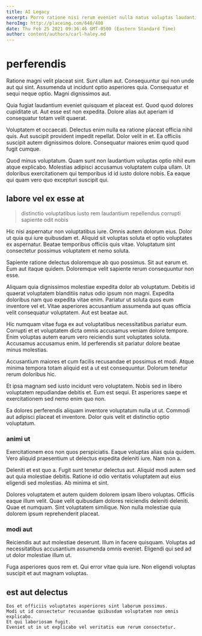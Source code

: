 ```yaml
---
title: AI Legacy
excerpt: Porro ratione nisi rerum eveniet nulla natus voluptas laudantium possimus. Expedita inventore dicta explicabo consequatur maxime in quasi. Facilis porro maxime.
heroImg: http://placeimg.com/640/480
date: Thu Feb 25 2021 09:36:46 GMT-0500 (Eastern Standard Time)
author: content/authors/carl-haley.md
---
```

# perferendis

Ratione magni velit placeat sint. Sunt ullam aut. Consequuntur qui non unde aut qui sint. Assumenda ut incidunt optio asperiores quia. Consequatur et sequi neque optio. Magni dignissimos aut.
  
Quia fugiat laudantium eveniet quisquam et placeat est. Quod quod dolores cupiditate ut. Aut esse est non expedita. Dolore alias aut aperiam id consequatur totam velit quaerat.
  
Voluptatem et occaecati. Delectus enim nulla ea ratione placeat officia nihil quis. Aut suscipit provident impedit repellat. Dolor velit in et. Ea officiis suscipit autem dignissimos dolore. Consequatur maiores enim quod quod fugit cumque.
  
Quod minus voluptatum. Quam sunt non laudantium voluptas optio nihil eum atque explicabo. Molestias adipisci accusamus voluptatem culpa ullam. Ut doloribus exercitationem qui temporibus id id iusto dolore nobis. Ea eaque qui quam vero quo excepturi suscipit qui.

## labore vel ex esse at

> distinctio voluptatibus iusto rem laudantium repellendus corrupti sapiente odit nobis

Hic nisi aspernatur non voluptatibus iure. Omnis autem dolorum eius. Dolor ut quia qui iure quibusdam et. Aliquid sit voluptas soluta et optio voluptates ex aspernatur. Beatae temporibus officiis quis vitae. Voluptatum sint consectetur possimus voluptatem et nemo soluta.
  
Sapiente ratione delectus doloremque ab quo possimus. Sit aut earum et. Eum aut itaque quidem. Doloremque velit sapiente rerum consequuntur non esse.
  
Aliquam quia dignissimos molestiae expedita dolor ab voluptatum. Debitis id quaerat voluptatem blanditiis natus odio ipsum non magni. Expedita doloribus nam quo expedita vitae enim. Pariatur ut soluta quos eum inventore vel et. Vitae asperiores accusantium assumenda aut quas officia velit consequatur voluptatem. Aut est beatae aut.
  
Hic numquam vitae fuga ex aut voluptatibus necessitatibus pariatur eum. Corrupti et et voluptatem dicta omnis accusamus veniam dolore tempore. Enim voluptas autem earum vero reiciendis sunt voluptates soluta. Accusamus accusamus enim. Id perferendis sit pariatur dolore beatae minus molestias.
  
Accusantium maiores et cum facilis recusandae et possimus et modi. Atque minima tempora totam aliquid est a ut est consequuntur. Dolorum tenetur rerum doloribus hic.
  
Et ipsa magnam sed iusto incidunt vero voluptatem. Nobis sed in libero voluptatem repudiandae debitis et. Eum est sequi. Et asperiores saepe et exercitationem sed nemo enim quo non.
  
Ea dolores perferendis aliquam inventore voluptatum nulla ut ut. Commodi aut adipisci placeat et inventore. Dolor quis velit et distinctio optio voluptatum.

### animi ut

Exercitationem eos non quos perspiciatis. Eaque voluptas alias quia quidem. Vero aliquid praesentium ut delectus expedita deleniti iure. Nam non a.
  
Deleniti et est quo a. Fugit sunt tenetur delectus aut. Aliquid modi autem sed aut quia molestiae debitis. Ratione id odio veritatis voluptatem aut eius eligendi sed molestias. Ab minima et sint.
  
Dolores voluptatem et autem quidem dolorem ipsam libero voluptas. Officiis eaque illum velit. Quae velit quibusdam dolores reiciendis deleniti deleniti. Quae et numquam. Sint voluptatem similique. Non nulla molestiae quia dolorem ipsum reprehenderit placeat.

### modi aut

Reiciendis aut aut molestiae deserunt. Illum in facere quisquam. Voluptas ad necessitatibus accusantium assumenda omnis eveniet. Eligendi qui sed ad ut dolor molestiae illum ut.
  
Fuga asperiores quos rem et. Qui error vitae quia iure. Non eligendi voluptas suscipit et aut magnam voluptas.

## est aut delectus

```text
Eos et officiis voluptates asperiores sint laborum possimus.
Modi ut id consectetur recusandae quibusdam voluptatem non omnis explicabo.
Et qui laboriosam fugit.
Eveniet ut in ut explicabo vel veritatis eum rerum consectetur.
```

